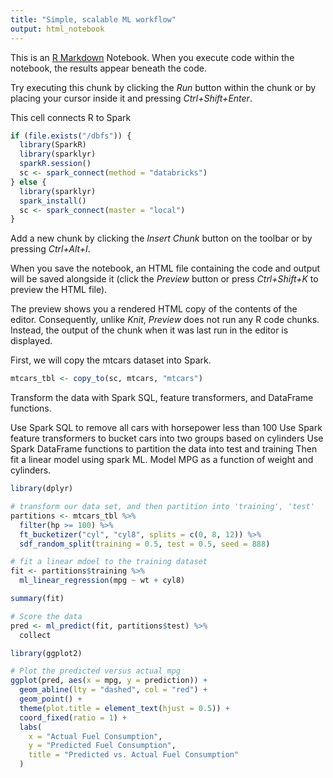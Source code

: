 ```yaml
---
title: "Simple, scalable ML workflow"
output: html_notebook
---
```


This is an [R Markdown](http://rmarkdown.rstudio.com) Notebook. When you execute code within the notebook, the results appear beneath the code. 

Try executing this chunk by clicking the *Run* button within the chunk or by placing your cursor inside it and pressing *Ctrl+Shift+Enter*.

This cell connects R to Spark
```r
if (file.exists("/dbfs")) {
  library(SparkR)
  library(sparklyr)
  sparkR.session()
  sc <- spark_connect(method = "databricks")
} else {
  library(sparklyr)
  spark_install()
  sc <- spark_connect(master = "local")
}
```

Add a new chunk by clicking the *Insert Chunk* button on the toolbar or by pressing *Ctrl+Alt+I*.

When you save the notebook, an HTML file containing the code and output will be saved alongside it (click the *Preview* button or press *Ctrl+Shift+K* to preview the HTML file).

The preview shows you a rendered HTML copy of the contents of the editor. Consequently, unlike *Knit*, *Preview* does not run any R code chunks. Instead, the output of the chunk when it was last run in the editor is displayed.

First, we will copy the mtcars dataset into Spark.
```r
mtcars_tbl <- copy_to(sc, mtcars, "mtcars")
```

Transform the data with Spark SQL, feature transformers, and DataFrame functions.

Use Spark SQL to remove all cars with horsepower less than 100
Use Spark feature transformers to bucket cars into two groups based on cylinders
Use Spark DataFrame functions to partition the data into test and training
Then fit a linear model using spark ML. Model MPG as a function of weight and cylinders.
```r
library(dplyr)

# transform our data set, and then partition into 'training', 'test'
partitions <- mtcars_tbl %>%
  filter(hp >= 100) %>%
  ft_bucketizer("cyl", "cyl8", splits = c(0, 8, 12)) %>%
  sdf_random_split(training = 0.5, test = 0.5, seed = 888)

# fit a linear mdoel to the training dataset
fit <- partitions$training %>%
  ml_linear_regression(mpg ~ wt + cyl8)

summary(fit)
```

```r
# Score the data
pred <- ml_predict(fit, partitions$test) %>%
  collect

library(ggplot2)

# Plot the predicted versus actual mpg
ggplot(pred, aes(x = mpg, y = prediction)) +
  geom_abline(lty = "dashed", col = "red") +
  geom_point() +
  theme(plot.title = element_text(hjust = 0.5)) +
  coord_fixed(ratio = 1) +
  labs(
    x = "Actual Fuel Consumption",
    y = "Predicted Fuel Consumption",
    title = "Predicted vs. Actual Fuel Consumption"
  )
```

